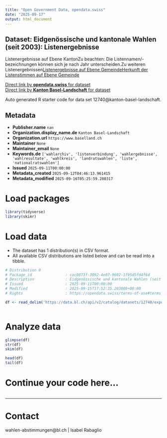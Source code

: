 ```yaml
---
title: "Open Government Data, opendata.swiss"
date: "2025-09-17"
output: html_document
---
```


## Dataset: Eidgenössische und kantonale Wahlen (seit 2003): Listenergebnisse

Listenergebnisse auf Ebene KantonZu beachten: Die Listennamen/-bezeichnungen können sich je nach Jahr unterscheiden.Zu weiteren Listenergebnissen[Listenergebnisse auf Ebene Gemeinde](https://data.bl.ch/explore/dataset/12750)[Herkunft der Listenstimmen auf Ebene Gemeinde](https://data.bl.ch/explore/dataset/12760)

[Direct link by **opendata.swiss** for dataset](https://opendata.swiss/de/dataset/eidgenossische-und-kantonale-wahlen-seit-2003-listenergebnisse)<br>
[Direct link by **Kanton Basel-Landschaft** for dataset](https://data.bl.ch/explore/dataset/12740/)

Auto generated R starter code for data set 12740@kanton-basel-landschaft.

## Metadata

- **Publisher.name** `nan`
- **Organization.display_name.de** `Kanton Basel-Landschaft`
- **Organization.url** `https://www.baselland.ch`
- **Maintainer** `None`
- **Maintainer_email** `None`
- **Keywords.de** `['wahlarchiv', 'listenverbindung', 'wahlergebnisse', 'wahlresultate', 'wahlkreis', 'landratswahlen', 'liste', 'nationalratswahlen']`
- **Issued** `2025-09-11T00:00:00`
- **Metadata_created** `2025-09-12T04:46:13.961415`
- **Metadata_modified** `2025-09-16T05:25:59.280317`


# Load packages

```r

library(tidyverse)
library(skimr)

```

# Load data

-   The dataset has 1 distribution(s) in CSV format.
-   All available CSV distributions are listed below and can be read into a tibble.

```r

# Distribution 0
# Package_id               : cac0873f-3092-4e07-9602-1f95d5fd4f6d
# Description              : Eidgenössische und kantonale Wahlen (seit 2003): Listenergebnisse (csv)
# Issued                   : 2025-09-11T00:00:00
# Modified                 : 2025-09-15T17:52:35.203000+00:00
# Rights                   : https://opendata.swiss/terms-of-use#terms_by

df <- read_delim('https://data.bl.ch/api/v2/catalog/datasets/12740/exports/csv?use_labels=true')



```

# Analyze data

```r

glimpse(df)
str(df)
skim(df)

head(df)
tail(df)

```

# Continue your code here...

```r

```

------------------------------------------------------------------------

# Contact

wahlen-abstimmungen@bl.ch | Isabel Rabaglio
